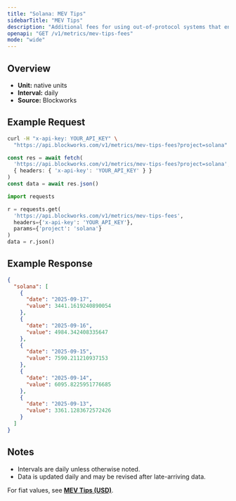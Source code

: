 ```yaml
---
title: "Solana: MEV Tips"
sidebarTitle: "MEV Tips"
description: "Additional fees for using out-of-protocol systems that enables users to send transactions, or a bundle of transactions, to block builders or leaders for faster transaction execution, MEV capture, or MEV protection."
openapi: "GET /v1/metrics/mev-tips-fees"
mode: "wide"
---
```


## Overview

- **Unit:** native units
- **Interval:** daily
- **Source:** Blockworks

## Example Request

<CodeGroup>

```bash cURL
curl -H "x-api-key: YOUR_API_KEY" \
  "https://api.blockworks.com/v1/metrics/mev-tips-fees?project=solana"
```

```typescript TypeScript
const res = await fetch(
  'https://api.blockworks.com/v1/metrics/mev-tips-fees?project=solana',
  { headers: { 'x-api-key': 'YOUR_API_KEY' } }
)
const data = await res.json()
```

```python Python
import requests

r = requests.get(
  'https://api.blockworks.com/v1/metrics/mev-tips-fees',
  headers={'x-api-key': 'YOUR_API_KEY'},
  params={'project': 'solana'}
)
data = r.json()
```

</CodeGroup>

## Example Response

```json
{
  "solana": [
    {
      "date": "2025-09-17",
      "value": 3441.1619240890054
    },
    {
      "date": "2025-09-16",
      "value": 4984.342408335647
    },
    {
      "date": "2025-09-15",
      "value": 7590.211210937153
    },
    {
      "date": "2025-09-14",
      "value": 6095.8225951776685
    },
    {
      "date": "2025-09-13",
      "value": 3361.1283672572426
    }
  ]
}
```

## Notes
- Intervals are daily unless otherwise noted.
- Data is updated daily and may be revised after late-arriving data.

<Note>For fiat values, see **[MEV Tips (USD)](./mev-tips-fees-usd)**.</Note>